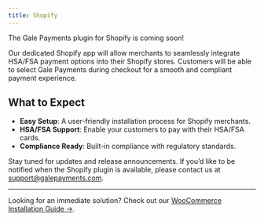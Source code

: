 ```yaml
---
title: Shopify 
---
```


The Gale Payments plugin for Shopify is coming soon! 

Our dedicated Shopify app will allow merchants to seamlessly integrate HSA/FSA payment options into their Shopify stores. Customers will be able to select Gale Payments during checkout for a smooth and compliant payment experience.

## What to Expect

- **Easy Setup**: A user-friendly installation process for Shopify merchants.
- **HSA/FSA Support**: Enable your customers to pay with their HSA/FSA cards.
- **Compliance Ready**: Built-in compliance with regulatory standards.

Stay tuned for updates and release announcements. If you’d like to be notified when the Shopify plugin is available, please contact us at [support@galepayments.com](mailto:support@galepayments.com).

---
Looking for an immediate solution? Check out our [WooCommerce Installation Guide →](onboarding/woocommerce/installation).
